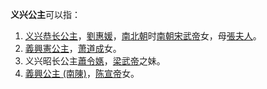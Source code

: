 '''义兴公主'''可以指：
#[[劉惠媛|义兴恭长公主]]，[[劉惠媛|劉惠媛]]，[[南北朝|南北朝]]时[[宋武帝|南朝宋武帝]]女，母[[张夫人_(刘宋)|張夫人]]。
#[[義興憲公主|義興憲公主]]，[[萧道成|萧道成]]女。
#义兴昭长公主[[蕭令嫕|蕭令嫕]]，[[梁武帝|梁武帝]]之妹。
#[[義興公主_(南陳)|義興公主 (南陳)]]，[[陈宣帝|陈宣帝]]女。

{{Disambig|Cat=公主封号消歧义}}